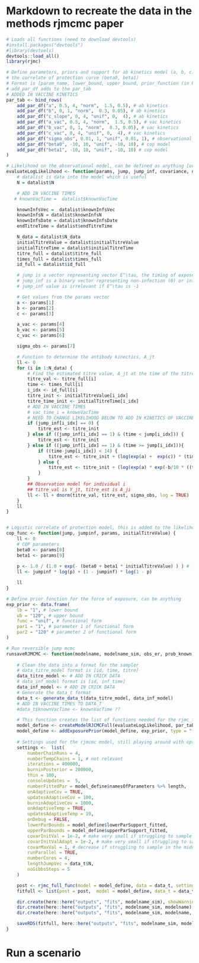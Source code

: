 
# Markdown to recreate the data in the methods rjmcmc paper

```r

# Loads all functions (need to download devtools)
#install.packages("devtools")
#library(devtools)
devtools::load_all()
library(rjmc)

# Define parameters, priors and support for ab kinetics model (a, b, c), observational model (sigma) and 
# the correlate of protection curve (beta0, beta1)
# Format is [param_name, lower_bound, upper_bound, prior_function (in R), parameter_1 in prior function, parameter_2 in prior function (if needed)]
# add_par_df adds to the par_tab
# ADDED IN VACCINE KINETICS
par_tab <- bind_rows( 
    add_par_df("a", 0.5, 4, "norm",  1.5, 0.5), # ab kinetics    
    add_par_df("b", 0, 1, "norm",  0.3, 0.05), # ab kinetics         
    add_par_df("c_slope", 0, 4, "unif", 0,  4), # ab kinetics       
    add_par_df("a_vac", 0.5, 4, "norm",  1.5, 0.5), # vac kinetics    
    add_par_df("b_vac", 0, 1, "norm",  0.3, 0.05), # vac kinetics         
    add_par_df("c_vac", 0, 4, "unif", 0,  4), # vac kinetics       
    add_par_df("sigma_obs", 0.01, 1, "unif", 0.01, 1), # observational model
    add_par_df("beta0", -10, 10, "unif", -10, 10), # cop model
    add_par_df("beta1", -10, 10, "unif", -10, 10) # cop model
)

# Likelihood on the observational model, can be defined as anything [or put in c++]
evaluateLogLikelihood <- function(params, jump, jump_inf, covariance, datalist) {
    # datalist is data into the model which is useful
    N = datalist$N

    # ADD IN VACCINE TIMES
   # knownVacTime =  datalist$knownVacTime       

    knownInfsVec =  datalist$knownInfsVec        
    knownInfsN = datalist$knownInfsN
    knownInfsDate = datalist$knownInfsDate
    endTitreTime = datalist$endTitreTime

    N_data = datalist$N_data
    initialTitreValue = datalist$initialTitreValue
    initialTitreTime = datalist$initialTitreTime
    titre_full = datalist$titre_full
    times_full = datalist$times_full
    id_full = datalist$id_full

    # jump is a vector representing vector E^\tau, the timing of exposure, if equal to -1 means not exposued
    # jump_inf is a binary vector representing non-infection (0) or infection (1) at time of exposure. 
    # jump_inf value is irrelevant if E^\tau is -1

    # Get values from the params vector
    a <- params[1]
    b <- params[2]
    c <- params[3]

    a_vac <- params[4]
    b_vac <- params[5] 
    c_vac <- params[6]

    sigma_obs <- params[7]

    # Function to determine the antibody kinectics, A_jt
    ll <- 0
    for (i in 1:N_data) {
        # Find the estimated titre value, A_jt at the time of the titre bleed
        titre_val <- titre_full[i]
        time <- times_full[i]
        i_idx <- id_full[i]
        titre_init <- initialTitreValue[i_idx]
        titre_time_init <- initialTitreTime[i_idx]
        # ADD IN VACCINE TIMES
        # vac_time_i = knownVacTime
        # NEED TO CHANGE LIKELIHOOD BELOW TO ADD IN KINETICS OF VACCINE TIMES
        if (jump_inf[i_idx] == 0) {
            titre_est <- titre_init
        } else if ((jump_inf[i_idx] == 1) & (time < jump[i_idx])) {
            titre_est <- titre_init
        } else if ((jump_inf[i_idx] == 1) & (time >= jump[i_idx])){
            if ((time-jump[i_idx]) < 14) {
                titre_est <- titre_init + (log(exp(a) +  exp(c)) * (time-jump[i_idx]) / 14);
            } else {
                titre_est <- titre_init + (log(exp(a) * exp(-b/10 * ((time-jump[i_idx]) - 14)) + exp(c)));
            }
        }
        ## Observation model for individual i
        ## titre_val is Y_jt, titre_est is A_ji
        ll <- ll + dnorm(titre_val, titre_est, sigma_obs, log = TRUE)
    }
    ll
}


# Logistic correlate of protection model, this is added to the likelihood for each exposed person. Can be defined as anything
cop_func <- function(jump, jumpinf, params, initialTitreValue) {
    ll <- 0
    # COP parameters
    beta0 <- params[8]
    beta1 <- params[9]
 
    p <- 1.0 / (1.0 + exp(- (beta0 + beta1 * initialTitreValue) ) ) # logistic function
    ll <- jumpinf * log(p) + (1 - jumpinf) * log(1 - p) 

    ll
}

# Define prior function for the force of exposure, can be anything
exp_prior <- data.frame(
    lb = "1", # lower bound
    ub = "120", # upper bound
    func = "unif", # functional form
    par1 = "1", # parameter 1 of functional form
    par2 = "120" # parameter 2 of functional form
)

# Run reversible jump mcmc
runsaveRJMCMC <- function(modelname, modelname_sim, obs_er, prob_known, evaluateLogLikelihood, par_tab, exp_prior, cop_func, known_exp = FALSE) {
    
    # Clean the data into a format for the sampler
    # data_titre_model format is [id, time, titre]
    data_titre_model <- # ADD IN CRICK DATA 
    # data_inf_model format is [id, inf_time]
    data_inf_model <- # ADD IN CRICK DATA 
    # Generate the data_t format
    data_t <- generate_data_t(data_titre_model, data_inf_model)
    # ADD IN VACCINE TIMES TO DATA_T
    #data_t$knownVacTime <- knownVacTime ??

    # This function creates the list of functions needed for the rjmc_full_func
    model_define <- createModelRJCMCFull(evaluateLogLikelihood, par_tab, exp_prior, cop_func)
    model_define <- addExposurePrior(model_define, exp_prior, type = "func")
    
    # Settings used for the rjmcmc model, still playing around with optimal settings
    settings <-  list(
        numberChainRuns = 4,
        numberTempChains = 1, # not relevant
        iterations = 400000,
        burninPosterior = 200000,
        thin = 100,
        consoleUpdates =  5,
        numberFittedPar = model_define$namesOfParameters %>% length,
        onAdaptiveCov = TRUE,
        updatesAdaptiveCov = 100,
        burninAdaptiveCov = 1000,
        onAdaptiveTemp = TRUE,
        updatesAdaptiveTemp = 10,
        onDebug = FALSE,
        lowerParBounds = model_define$lowerParSupport_fitted,
        upperParBounds = model_define$upperParSupport_fitted,
        covarInitVal = 1e-2, # make very small if struggling to sample to beginning
        covarInitValAdapt = 1e-2, # make very small if struggling to sample to beginning
        covarMaxVal = 1, # decrease if struggling to sample in the middle
        runParallel = TRUE,
        numberCores = 4,
        lengthJumpVec = data_t$N,
        noGibbsSteps = 5
    )

    post <- rjmc_full_func(model = model_define, data = data_t, settings = settings)
    fitfull <- list(post = post,  model = model_define, data_t = data_t, par_tab = par_tab, exp_prior = exp_prior)

    dir.create(here::here("outputs", "fits", modelname_sim), showWarnings = FALSE)
    dir.create(here::here("outputs", "fits", modelname_sim, modelname), showWarnings = FALSE)
    dir.create(here::here("outputs", "fits", modelname_sim, modelname, "figs"), showWarnings = FALSE)

    saveRDS(fitfull, here::here("outputs", "fits", modelname_sim, modelname, paste0("fit_", "obs_", obs_er, ".RDS")))
}

```

# Run a scenario


```r



````